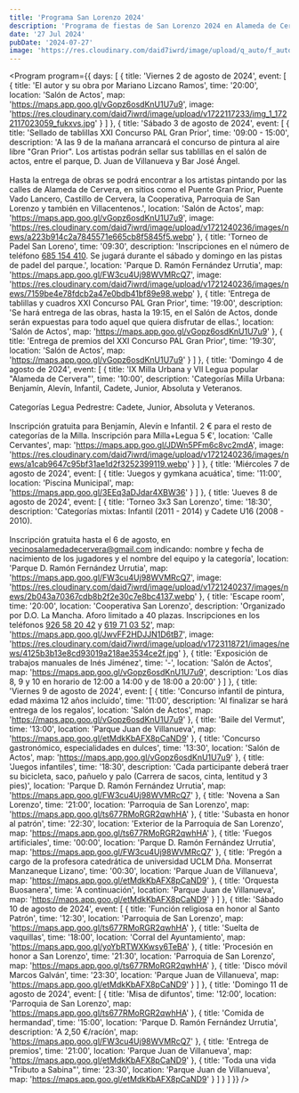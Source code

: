 ```yaml
---
title: 'Programa San Lorenzo 2024'
description: 'Programa de fiestas de San Lorenzo 2024 en Alameda de Cervera.'
date: '27 Jul 2024'
pubDate: '2024-07-27'
image: 'https://res.cloudinary.com/daid7iwrd/image/upload/q_auto/f_auto/v1721240236/images/news/974d8133003123354a2950bdb6465d04.webp'
---
```



<Program
	program={{
		days: [
			{
				title: 'Viernes 2 de agosto de 2024',
				event: [
					{
						title: 'El autor y su obra por Mariano Lizcano Ramos',
						time: '20:00',
						location: 'Salón de Actos',
						map: 'https://maps.app.goo.gl/vGopz6osdKnU1U7u9',
						image:
							'https://res.cloudinary.com/daid7iwrd/image/upload/v1722117233/img_1_1722117023059_fukxvs.jpg'
					}
				]
			},
			{
				title: 'Sábado 3 de agosto de 2024',
				event: [
					{
						title: 'Sellado de tablillas XXI Concurso PAL Gran Prior',
						time: '09:00 - 15:00',
						description:
							'A las 9 de la mañana arrancará el concurso de pintura al aire libre "Gran Prior". Los artistas podrán sellar sus tablillas en el salón de actos, entre el parque, D. Juan de Villanueva y Bar José Ángel.<br/><br/> Hasta la entrega de obras se podrá encontrar a los artistas pintando por las calles de Alameda de Cervera, en sitios como el Puente Gran Prior, Puente Vado Lancero, Castillo de Cervera, la Cooperativa, Parroquia de San Lorenzo y también en Villacentenos.',
						location: 'Salón de Actos',
						map: 'https://maps.app.goo.gl/vGopz6osdKnU1U7u9',
						image:
							'https://res.cloudinary.com/daid7iwrd/image/upload/v1721240236/images/news/a223b914c2a7845571e665cb8f5845f5.webp'
					},
					{
						title: 'Torneo de Padel San Loreno',
						time: '09:30',
						description:
							'Inscripciones en el número de teléfono <a class="text-primary" href="tel:685154410">685 154 410</a>. Se jugará durante el sábado y domingo en las pistas de padel del parque.',
						location: 'Parque D. Ramón Fernández Urrutia',
						map: 'https://maps.app.goo.gl/FW3cu4Uj98WVMRcQ7',
						image:
							'https://res.cloudinary.com/daid7iwrd/image/upload/v1721240236/images/news/7159be4e78fdcb2a47e0bdb41bf89e98.webp'
					},
					{
						title: 'Entrega de tablillas y cuadros XXI Concurso PAL Gran Prior',
						time: '19:00',
						description:
							'Se hará entrega de las obras, hasta la 19:15, en el Salón de Actos, donde serán expuestas para todo aquel que quiera disfrutar de ellas.',
						location: 'Salón de Actos',
						map: 'https://maps.app.goo.gl/vGopz6osdKnU1U7u9'
					},
					{
						title: 'Entrega de premios del XXI Concurso PAL Gran Prior',
						time: '19:30',
						location: 'Salón de Actos',
						map: 'https://maps.app.goo.gl/vGopz6osdKnU1U7u9'
					}
				]
			},
			{
				title: 'Domingo 4 de agosto de 2024',
				event: [
					{
						title: 'IX Milla Urbana y VII Legua popular "Alameda de Cervera"',
						time: '10:00',
						description:
							'Categorías Milla Urbana: Benjamín, Alevín, Infantil, Cadete, Junior, Absoluta y Veteranos. <br/><br/>Categorías Legua Pedrestre: Cadete, Junior, Absoluta y Veteranos.<br/><br/> Inscripción gratuita para Benjamín, Alevín e Infantil. 2 € para el resto de categorías de la Milla. Inscripción para Milla+Legua 5 €',
						location: 'Calle Cervantes',
						map: 'https://maps.app.goo.gl/JDWn5PFm6c8vc2mdA',
						image:
							'https://res.cloudinary.com/daid7iwrd/image/upload/v1721240236/images/news/a1cab9647c95bf31ae1d2f3252399119.webp'
					}
				]
			},
			{
				title: 'Miércoles 7 de agosto de 2024',
				event: [
					{
						title: 'Juegos y gymkana acuática',
						time: '11:00',
						location: 'Piscina Municipal',
						map: 'https://maps.app.goo.gl/3EEq3aDJdar4XBW36'
					}
				]
			},
			{
				title: 'Jueves 8 de agosto de 2024',
				event: [
					{
						title: 'Torneo 3x3 San Lorenzo',
						time: '18:30',
						description:
							'Categorías mixtas: Infantil (2011 - 2014) y Cadete U16 (2008 - 2010).<br/><br/>Inscripción gratuita hasta el 6 de agosto, en <a class="text-primary" href="mailto:vecinosalamedadecervera@gmail.com">vecinosalamedadecervera@gmail.com</a> indicando: nombre y fecha de nacimiento de los jugadores y el nombre del equipo y la categoría',
						location: 'Parque D. Ramón Fernández Urrutia',
						map: 'https://maps.app.goo.gl/FW3cu4Uj98WVMRcQ7',
						image:
							'https://res.cloudinary.com/daid7iwrd/image/upload/v1721240237/images/news/2b043a70367cdb8b2f2e30c7e8bc4137.webp'
					},
					{
						title: 'Escape room',
						time: '20:00',
						location: 'Cooperativa San Lorenzo',
						description:
							'Organizado por D.O. La Mancha. Aforo limitado a 40 plazas. Inscripciones en los teléfonos <a class="text-primary" href="tel:926582042">926 58 20 42</a> y <a class="text-primary" href="tel:619710352">619 71 03 52</a>',
						map: 'https://maps.app.goo.gl/JwvFF2HDJJN1D6tB7',
            image: 'https://res.cloudinary.com/daid7iwrd/image/upload/v1723118721/images/news/4125b3b13e8cd93019a218ae3534ce2f.jpg'
					},
					{
						title: 'Exposición de trabajos manuales de Inés Jiménez',
						time: '-',
						location: 'Salón de Actos',
						map: 'https://maps.app.goo.gl/vGopz6osdKnU1U7u9',
						description: 'Los días 8, 9 y 10 en horario de 12:00 a 14:00 y de 18:00 a 20:00'
					}
				]
			},
			{
				title: 'Viernes 9 de agosto de 2024',
				event: [
					{
						title: 'Concurso infantil de pintura, edad máxima 12 años incluido',
						time: '11:00',
						description: 'Al finalizar se hará entrega de los regalos',
						location: 'Salón de Actos',
						map: 'https://maps.app.goo.gl/vGopz6osdKnU1U7u9'
					},
					{
						title: 'Baile del Vermut',
						time: '13:00',
						location: 'Parque Juan de Villanueva',
						map: 'https://maps.app.goo.gl/etMdkKbAFX8pCaND9'
					},
					{
						title: 'Concurso gastronómico, especialidades en dulces',
						time: '13:30',
						location: 'Salón de Actos',
						map: 'https://maps.app.goo.gl/vGopz6osdKnU1U7u9'
					},
					{
						title: 'Juegos infantiles',
						time: '18:30',
						description:
							'Cada participante deberá traer su bicicleta, saco, pañuelo y palo (Carrera de sacos, cinta, lentitud y 3 pies)',
						location: 'Parque D. Ramón Fernández Urrutia',
						map: 'https://maps.app.goo.gl/FW3cu4Uj98WVMRcQ7'
					},
					{
						title: 'Novena a San Lorenzo',
						time: '21:00',
						location: 'Parroquia de San Lorenzo',
						map: 'https://maps.app.goo.gl/ts677RMoRGR2qwhHA'
					},
					{
						title: 'Subasta en honor al patrón',
						time: '22:30',
						location: 'Exterior de la Parroquia de San Lorenzo',
						map: 'https://maps.app.goo.gl/ts677RMoRGR2qwhHA'
					},
					{
						title: 'Fuegos artificiales',
						time: '00:00',
						location: 'Parque D. Ramón Fernández Urrutia',
						map: 'https://maps.app.goo.gl/FW3cu4Uj98WVMRcQ7'
					},
					{
						title:
							'Pregón a cargo de la profesora catedrática de universidad UCLM Dña. Monserrat Manzaneque Lizano',
						time: '00:30',
						location: 'Parque Juan de Villanueva',
						map: 'https://maps.app.goo.gl/etMdkKbAFX8pCaND9'
					},
					{
						title: 'Orquesta Buosanera',
						time: 'A continuación',
						location: 'Parque Juan de Villanueva',
						map: 'https://maps.app.goo.gl/etMdkKbAFX8pCaND9'
					}
				]
			},
			{
				title: 'Sábado 10 de agosto de 2024',
				event: [
					{
						title: 'Función religiosa en honor al Santo Patrón',
						time: '12:30',
						location: 'Parroquia de San Lorenzo',
						map: 'https://maps.app.goo.gl/ts677RMoRGR2qwhHA'
					},
					{
						title: 'Suelta de vaquillas',
						time: '18:00',
						location: 'Corral del Ayuntamiento',
						map: 'https://maps.app.goo.gl/yoYbRTWXKwsy6TeBA'
					},
					{
						title: 'Procesión en honor a San Lorenzo',
						time: '21:30',
						location: 'Parroquia de San Lorenzo',
						map: 'https://maps.app.goo.gl/ts677RMoRGR2qwhHA'
					},
					{
						title: 'Disco móvil Marcos Galván',
						time: '23:30',
						location: 'Parque Juan de Villanueva',
						map: 'https://maps.app.goo.gl/etMdkKbAFX8pCaND9'
					}
				]
			},
			{
				title: 'Domingo 11 de agosto de 2024',
				event: [
					{
						title: 'Misa de difuntos',
						time: '12:00',
						location: 'Parroquia de San Lorenzo',
						map: 'https://maps.app.goo.gl/ts677RMoRGR2qwhHA'
					},
					{
						title: 'Comida de hermandad',
						time: '15:00',
						location: 'Parque D. Ramón Fernández Urrutia',
						description: 'A 2,50 €/racíón',
						map: 'https://maps.app.goo.gl/FW3cu4Uj98WVMRcQ7'
					},
					{
						title: 'Entrega de premios',
						time: '21:00',
						location: 'Parque Juan de Villanueva',
						map: 'https://maps.app.goo.gl/etMdkKbAFX8pCaND9'
					},
					{
						title: 'Toda una vida "Tributo a Sabina"',
						time: '23:30',
						location: 'Parque Juan de Villanueva',
						map: 'https://maps.app.goo.gl/etMdkKbAFX8pCaND9'
					}
				]
			}
		]
	}}
/>
